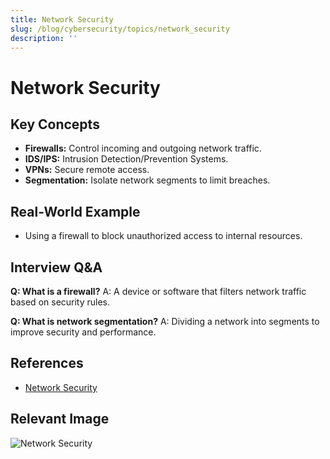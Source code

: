 ```yaml
---
title: Network Security
slug: /blog/cybersecurity/topics/network_security
description: ''
---
```

# Network Security

## Key Concepts
- **Firewalls:** Control incoming and outgoing network traffic.
- **IDS/IPS:** Intrusion Detection/Prevention Systems.
- **VPNs:** Secure remote access.
- **Segmentation:** Isolate network segments to limit breaches.

## Real-World Example
- Using a firewall to block unauthorized access to internal resources.

## Interview Q&A
**Q: What is a firewall?**
A: A device or software that filters network traffic based on security rules.

**Q: What is network segmentation?**
A: Dividing a network into segments to improve security and performance.

## References
- [Network Security](https://www.cisco.com/c/en/us/products/security/what-is-network-security.html)

## Relevant Image
![Network Security](https://www.cisco.com/c/dam/en/us/products/collateral/security/what-is-network-security/what-is-network-security.png)
